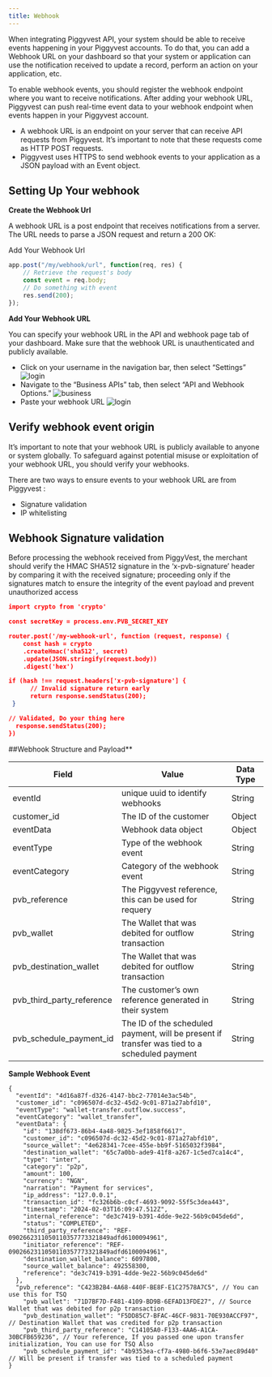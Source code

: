 ```yaml
---
title: Webhook
---
```


When integrating Piggyvest API, your system should be able to receive events happening in your Piggyvest accounts. To do that, you can add a Webhook URL on your dashboard so that your system or application can use the notification received to update a record, perform an action on your application, etc.

To enable webhook events, you should register the webhook endpoint where you want to receive notifications. After adding your webhook URL, Piggyvest can push real-time event data to your webhook endpoint when events happen in your Piggyvest account.

- A webhook URL is an endpoint on your server that can receive API requests from Piggyvest. It’s important to note that these requests come as HTTP POST requests.
- Piggyvest uses HTTPS to send webhook events to your application as a JSON payload with an Event object.

## Setting Up Your webhook

**Create the Webhook Url**

A webhook URL is a post endpoint that receives notifications from a server. The URL needs to parse a JSON request and return a 200 OK:

Add Your Webhook Url

```webhook_url.js
app.post("/my/webhook/url", function(req, res) {
    // Retrieve the request's body
    const event = req.body;
    // Do something with event
    res.send(200);
});
```

**Add Your Webhook URL**

You can specify your webhook URL in the API and webhook page tab of your dashboard. Make sure that the webhook URL is unauthenticated and publicly available.

- Click on your username in the navigation bar, then select “Settings”
![login](/images/piggyvest-settings.png)
- Navigate to the “Business APIs” tab, then select “API and Webhook Options.”
![business](/images/api-webhooks.png)
- Paste your webhook URL
![login](/images/webhook-1.png)


## Verify webhook event origin

It’s important to note that your webhook URL is publicly available to anyone or system globally. To safeguard against potential misuse or exploitation of your webhook URL, you should verify your webhooks.

There are two ways to ensure events to your webhook URL are from Piggyvest :

- Signature validation
- IP whitelisting

## Webhook ​Signature validation

Before processing the webhook received from PiggyVest, the merchant should verify the HMAC SHA512 signature in the ‘x-pvb-signature’ header by comparing it with the received signature; proceeding only if the signatures match to ensure the integrity of the event payload and prevent unauthorized access


```webhook-validation.json
import crypto from 'crypto'

const secretKey = process.env.PVB_SECRET_KEY

router.post('/my-webhook-url', function (request, response) {
	const hash = crypto
    .createHmac('sha512', secret)
    .update(JSON.stringify(request.body))
    .digest('hex')

if (hash !== request.headers['x-pvb-signature'] {
      // Invalid signature return early
      return response.sendStatus(200);
 }

// Validated, Do your thing here
  response.sendStatus(200);
})
```

##Webhook Structure and Payload**

| **Field** | **Value** | **Data Type** |
| --- | --- | --- |
| eventId | unique uuid to identify webhooks | String |
| customer_id | The ID of the customer | Object |
| eventData | Webhook data object | Object |
| eventType | Type of the webhook event | String |
| eventCategory | Category of the webhook event | String |
| pvb_reference | The Piggyvest reference, this can be used for requery | String |
| pvb_wallet | The Wallet that was debited for outflow transaction | String |
| pvb_destination_wallet | The Wallet that was debited for outflow transaction | String |
| pvb_third_party_reference | The customer’s own reference generated in their system | String |
| pvb_schedule_payment_id | The ID of the scheduled payment, will be present if transfer was tied to a scheduled payment | String |

**Sample Webhook Event**

```tsx
{
  "eventId": "4d16a87f-d326-4147-bbc2-77014e3ac54b",
  "customer_id": "c096507d-dc32-45d2-9c01-871a27abfd10",
  "eventType": "wallet-transfer.outflow.success",
  "eventCategory": "wallet_transfer",
  "eventData": {
    "id": "138df673-86b4-4a48-9825-3ef1858f6617",
    "customer_id": "c096507d-dc32-45d2-9c01-871a27abfd10",
    "source_wallet": "4e628341-7cee-455e-bb9f-5165032f3984",
    "destination_wallet": "65c7a0bb-ade9-41f8-a267-1c5ed7ca14c4",
    "type": "inter",
    "category": "p2p",
    "amount": 100,
    "currency": "NGN",
    "narration": "Payment for services",
    "ip_address": "127.0.0.1",
    "transaction_id": "fc326b6b-c0cf-4693-9092-55f5c3dea443",
    "timestamp": "2024-02-03T16:09:47.512Z",
    "internal_reference": "de3c7419-b391-4dde-9e22-56b9c045de6d",
    "status": "COMPLETED",
    "third_party_reference": "REF-0902662311050110357773321849adfd6100094961",
    "initiator_reference": "REF-0902662311050110357773321849adfd6100094961",
    "destination_wallet_balance": 6097800,
    "source_wallet_balance": 492558300,
    "reference": "de3c7419-b391-4dde-9e22-56b9c045de6d"
  },
  "pvb_reference": "C423B2B4-4A68-440F-BE8F-E1C27578A7C5", // You can use this for TSQ
	"pvb_wallet": "71D7BF7D-F481-4109-BD9B-6EFAD13FDE27", // Source Wallet that was debited for p2p transaction
	"pvb_destination_wallet": "F5DD85C7-BFAC-46CF-9831-70E930ACCF97", // Destination Wallet that was credited for p2p transaction
	"pvb_third_party_reference": "C14105A0-F133-4AA6-A1CA-30BCFB659236", // Your reference, If you passed one upon transfer initialization, You can use for TSQ Also
	"pvb_schedule_payment_id": "4b9353ea-cf7a-4980-b6f6-53e7aec89d40" // Will be present if transfer was tied to a scheduled payment
}
```